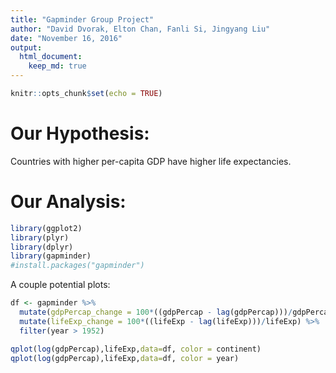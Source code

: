 ```yaml
---
title: "Gapminder Group Project"
author: "David Dvorak, Elton Chan, Fanli Si, Jingyang Liu"
date: "November 16, 2016"
output: 
  html_document: 
    keep_md: true
---
```


```r
knitr::opts_chunk$set(echo = TRUE)
```

# Our Hypothesis:
Countries with higher per-capita GDP have higher life expectancies.

# Our Analysis:

```r
library(ggplot2)
library(plyr)
library(dplyr)
library(gapminder)
#install.packages("gapminder")
```

A couple potential plots:
```r
df <- gapminder %>%
  mutate(gdpPercap_change = 100*((gdpPercap - lag(gdpPercap)))/gdpPercap) %>%
  mutate(lifeExp_change = 100*((lifeExp - lag(lifeExp)))/lifeExp) %>%
  filter(year > 1952)

qplot(log(gdpPercap),lifeExp,data=df, color = continent)
qplot(log(gdpPercap),lifeExp,data=df, color = year)
```

